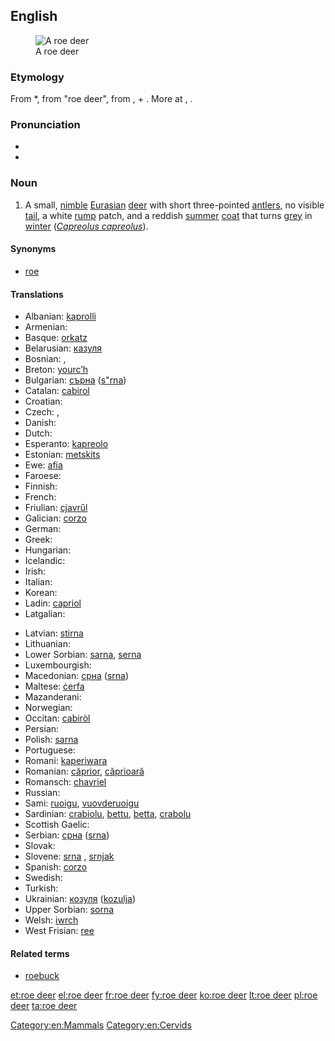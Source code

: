 {{wikipedia}}
==English==
[[Image:Capreolus capreolus (Marek Szczepanek).jpg|thumb|A roe deer]]

===Etymology===
From {{etyl|enm}} *{{term||ro deer|tr=not recorded in Middle English|lang=enm}}, from {{etyl|ang}} {{term|rahdeor|rāhdēor|lang=ang}} "roe deer", from {{term|ra|rā|lang=ang}}, {{term|raha|rāha|roe|lang=ang}} + {{term|deor|dēor|animal, beast|lang=ang}}. More at {{l|en|roe}}, {{l|en|deer}}.

===Pronunciation===
* {{IPA|/ˈrəʊˈdɪə(r)/}}
* {{audio|en-uk-roe deer.ogg|Audio (UK)}}

===Noun===
{{en-noun|sg=[[roe]] [[deer]]|roe deer}}

# A small, [[nimble]] [[Eurasian]] [[deer]] with short three-pointed [[antlers]], no visible [[tail]], a white [[rump]] patch, and a reddish [[summer]] [[coat]] that turns [[grey]] in [[winter]] (''[[Capreolus capreolus]]'').

====Synonyms====
* [[roe]]

====Translations====
{{trans-top|small deer species, ''Capreolus capreolus''}}
* Albanian: [[kaprolli]]
* Armenian: {{t-|hy|այծյամ|tr=aycyam}}
* Basque: [[orkatz]]
* Belarusian: [[казуля]]
* Bosnian: {{t-|bs|srna|f}}, {{t-|bs|srndać|m}}
* Breton: [[yourc’h]]
* Bulgarian: [[сърна]] ([[s"rna]])
* Catalan: [[cabirol]]
* Croatian: {{t-|hr|srna}}
* Czech: {{t+|cs|srna|f}}, {{t+|cs|srnec|m}}
* Danish: {{t-|da|rådyr}}
* Dutch: {{t+|nl|ree|m}}
* Esperanto: [[kapreolo]]
* Estonian: [[metskits]]
* Ewe: [[afia]] {{n}}
* Faroese: {{t-|fo|rádýr}}
* Finnish: {{t+|fi|metsäkauris}}
* French: {{t+|fr|chevreuil|m}}
* Friulian: [[cjavrűl]]
* Galician: [[corzo]]
* German: {{t+|de|Reh|n}}
* Greek: {{t+|el|ζαρκάδι|n|tr=zarkádi}}
* Hungarian: {{t+|hu|őz}}
* Icelandic: {{t-|is|rádýr}}
* Irish: {{t-|ga|fia odhar|m}}
* Italian: {{t+|it|capriolo|m}}
* Korean: {{t+|ko|노루|sc=Hang}}
* Ladin: [[capriol]]
* Latgalian: {{tø|ltg|meža koza|f}}
{{trans-mid}}
* Latvian: [[stirna]]
* Lithuanian: {{t+|lt|stirna|f|xs=Lithuanian}}
* Lower Sorbian: [[sarna]], [[serna]]
* Luxembourgish: {{t-|lb|Réi|n}}
* Macedonian: [[срна]] ([[srna]])
* Maltese: [[ċerfa]]
* Mazanderani: {{tø|mzn|شوکا}}
* Norwegian: {{t+|no|rådyr|n}}
* Occitan: [[cabiròl]]
* Persian: {{t+|fa|شوکا|sc=fa-Arab}}
* Polish: [[sarna]] '' ''
* Portuguese: {{t+|pt|corço}}
* Romani: [[kaperiwara]] {{f}}
* Romanian: [[căprior]], [[căprioară]]
* Romansch: [[chavriel]]
* Russian: {{t+|ru|косуля|f|tr=kosúl'a}}
* Sami: [[ruoigu]], [[vuovderuoigu]]
* Sardinian: [[crabiolu]], [[bettu]], [[betta]], [[crabolu]]
* Scottish Gaelic: {{t-|gd|earb|f|xs=Scottish Gaelic}}
* Serbian: [[срна]] ([[srna]])
* Slovak: {{t-|sk|srna}}
* Slovene: [[srna]] {{f}}, [[srnjak]] {{m}}
* Spanish: [[corzo]] {{m}}
* Swedish: {{t+|sv|rådjur}}
* Turkish: {{t+|tr|karaca}}
* Ukrainian: [[козуля]] ([[kozulja]])
* Upper Sorbian: [[sorna]]
* Welsh: [[iwrch]]
* West Frisian: [[ree]]
{{trans-bottom}}

====Related terms====
* [[roebuck]]

[[Category:en:Mammals]]
[[Category:en:Cervids]]

[[et:roe deer]]
[[el:roe deer]]
[[fr:roe deer]]
[[fy:roe deer]]
[[ko:roe deer]]
[[lt:roe deer]]
[[pl:roe deer]]
[[ta:roe deer]]